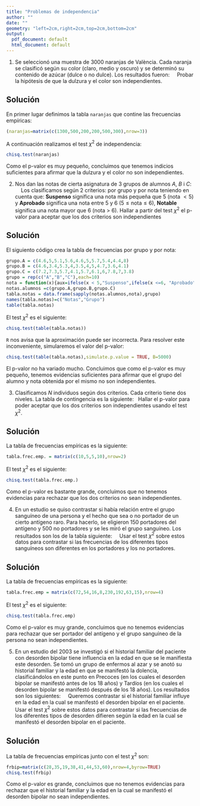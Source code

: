 ```yaml
---
title: "Problemas de independencia"
author: ""
date: ""
geometry: "left=2cm,right=2cm,top=2cm,bottom=2cm"
output:
  pdf_document: default
  html_document: default
---
```


1. Se seleccionó una muestra de $3000$ naranjas de València. Cada
naranja se clasificó según su color (claro, medio y oscuro) y se determinó su contenido de azúcar
(dulce o no dulce). Los resultados fueron:
\ \newline
\begin{center}
\begin{tabular}{|c||c|c||c|}
\hline Color&Muy Dulce&No
Dulce&Totales\\\hline\hline Claro&$1300$&$\ 200$&$1500$
\\\hline Medio&$\ 500$&$\ 500$&$1000$\\\hline Oscuro
&$\ 200$&$\ 300$&$\ 500$\\\hline Totales
&$2000$&$1000$&$3000$\\\hline 
\end{tabular}
\end{center}
\ \newline
Probar la hipótesis de que la dulzura y el color son independientes.

## Solución

En primer lugar definimos la tabla `naranjas` que contine las frecuencias empíricas:
```r
(naranjas=matrix(c(1300,500,200,200,500,300),nrow=3))
```
A continuación realizamos el test $\chi^2$ de independencia:
```r
chisq.test(naranjas)
```
Como el p-valor es muy pequeño, concluimos que tenemos indicios suficientes para afirmar que la dulzura y el color no son independientes.

\newpage

2. Nos dan las notas de cierta asignatura de 3 grupos de alumnos $A$, $B$ i $C$:
\ \newline
\begin{center}
\begin{tabular}{|c||r@{.}lr@{.}lr@{.}lr@{.}lr@{.}lr@{.}lr@{.}lr@{.}l
r@{.}lr@{.}l|}
\hline
$A$&4&6&5&&5&1&5&6&4&6&5&&5&7&5&4&4&4&8&\\\hline
$B$&4&6&3&4&5&3&4&&3&5&4&&5&&4&7&3&6&4&1\\\hline
$C$&7&2&7&3&5&7&4&1&5&7&6&1&6&&7&8&7&&3&8\\\hline
\end{tabular}
\end{center}
\ \newline
Los clasificamos según $2$ criterios: por grupo y por nota teniendo en cuenta
que: **Suspenso** significa una nota más pequeña que $5$ (nota $<5$) y **Aprobado** significa una nota entre $5$ y $6$ ($5\leq \mbox{nota}\leq 6$), **Notable** significa una nota mayor que $6$ (nota $>\ 6$).
\newline Hallar a partir del test $\chi^2$ el p-valor para aceptar que los dos criterios son
independientes


## Solución

El siguiento código crea la tabla de frecuencias por grupo y por nota:

```r
grupo.A = c(4.6,5,5.1,5.6,4.6,5,5.7,5.4,4.4,8)
grupo.B = c(4.6,3.4,5.3,4,3.5,4,5,4.7,3.6,4.1)
grupo.C = c(7.2,7.3,5.7,4.1,5.7,6.1,6,7.8,7,3.8)
grupo = rep(c("A","B","C"),each=10)
nota = function(x){aux=ifelse(x < 5,"Suspenso",ifelse(x <=6, "Aprobado","Notable")); return(aux)}
notas.alumnos =c(grupo.A,grupo.B,grupo.C)
tabla.notas = data.frame(sapply(notas.alumnos,nota),grupo)
names(tabla.notas)=c("Notas","Grupo")
table(tabla.notas)
```
El test $\chi^2$ es el siguiente:
```r
chisq.test(table(tabla.notas))
```
`R` nos avisa que la aproximación puede ser incorrecta. Para resolver este inconveniente, simularemos el valor del p-valor:
```r
chisq.test(table(tabla.notas),simulate.p.value = TRUE, B=5000)
```
El p-valor no ha variado mucho. Concluimos que como el p-valor es muy pequeño, tenemos evidencias suficientes para afirmar que el grupo del alumno y nota obtenida por el mismo no son independientes.

\newpage

3. Clasificamos $N$ individuos según dos criterios. Cada criterio tiene dos
niveles. La tabla de contingencia es la siguiente:
\begin{center}
\begin{tabular}{|c|r|r|}
\hline
$C_2\backslash C_1$&\multicolumn{1}{|c|}{$A_1$}&
\multicolumn{1}{|c|}{$A_2$}\\\hline\hline
$B_1$&10&5\\\hline
$B_2$&5&10\\\hline
\end{tabular}
\end{center}
\ \newline
Hallar el p-valor para poder aceptar que los dos criterios son 
independientes usando el test $\chi^2$.

## Solución

La tabla de frecuencias empíricas es la siguiente:
```r
tabla.frec.emp. = matrix(c(10,5,5,10),nrow=2)
```
El test $\chi^2$ es el siguiente:
```r
chisq.test(tabla.frec.emp.)
```
Como el p-valor es bastante grande, concluimos que no tenemos evidencias para rechazar que los dos criterios no sean independientes.


\newpage

4. En un estudio se quiso contrastar si había relación entre el grupo sanguíneo de una persona y el hecho que sea o no portador de un cierto antígeno raro. Para hacerlo, se eligieron 150 portadores del antígeno y 500 no portadores y se les miró el grupo sanguíneo. Los resultados son los de la tabla siguiente:
\ \newline
\begin{center}
\begin{tabular}{lcc}
Grupo & Portadores & No portadores\\ \hline
0 & 72  & 230 \\
A & 54 & 192\\
B & 16 & 63\\
AB & 8 & 15
\end{tabular}
\end{center}
\ \newline
Usar el test $\chi^2$ sobre estos datos para contrastar si las frecuencias de los diferentes tipos sanguíneos son diferentes en los portadores y los no portadores.

## Solución

La tabla de frecuencias empíricas es la siguiente:
```r
tabla.frec.emp = matrix(c(72,54,16,8,230,192,63,15),nrow=4)
```
El test $\chi^2$ es el siguiente:
```r
chisq.test(tabla.frec.emp)
```
Como el p-valor es muy grande, concluimos que no tenemos evidencias para rechazar que ser portador del antígeno y el grupo sanguíneo de la persona no sean independientes.

\newpage

5. En un estudio del 2003 se investigó si el historial familiar del paciente con desorden bipolar tiene influencia
en  la edad en que se le manifiesta este desorden. Se tomó un grupo de enfermos al azar y se anotó su historial familiar y la edad en que se manifestó la dolencia, clasificándolos en este punto en  Precoces (en los cuales el desorden bipolar se manifestó antes de los 18 años) y Tardíos (en los cuales el desorden bipolar se manifestó después de los 18 años). Los resultados son los siguientes:
\ \newline
\begin{center}
\begin{tabular}{lcc}
Historial Familiar & Precoces & Tardíos\\ \hline
Negativo & 28  & 35 \\
Desorden bipolar & 19 &38\\
Desorden unipolar & 41 & 44\\
Desórdenes unipolar y bipolar & 53 & 60
\end{tabular}
\end{center}
\ \newline
Queremos contrastar si el historial familiar influye en la edad en la cual se manifestó el desorden bipolar en el paciente. 
Usar el test $\chi^2$ sobre estos datos para contrastar si las frecuencias de los diferentes tipos de desorden difieren según la edad en la cual se manifestó el desorden bipolar en el paciente.

## Solución

La tabla de frecuencias empíricas junto con el test $\chi^2$ son:
```r
frbip=matrix(c(28,35,19,38,41,44,53,60),nrow=4,byrow=TRUE)
chisq.test(frbip)
```
Como el p-valor es grande, concluimos que no tenemos evidencias para rechazar que el historial familiar y la edad en la cual se manifestó el desorden bipolar no sean independientes.
